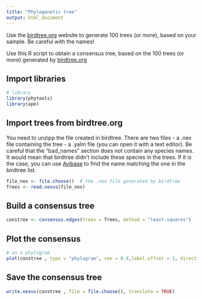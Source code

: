 ---
title: "Phylogenetic tree"
output: html_document
---

Use the [birdtree.org](http://birdtree.org) website to generate 100 trees (or more), based on your sample. Be careful with the names! 

Use this R script to obtain a consensus tree, based on the 100 trees (or more) generated by [birdtree.org](http://birdtree.org)

## Import libraries

```{r}
# library
library(phytools)
library(ape)

```

## Import trees from birdtree.org 
You need to unzipp the file created in birdtree.
There are two files
- a .nex file containing the tree
- a .yalm file (you can open it with a text editor). Be careful that the "bad_names" section does not contain any species names. It would mean that birdtree didn't include these species in the trees. If it is the case, you can use [Avibase](https://avibase.bsc-eoc.org/avibase.jsp?lang=FR) to find the name matching the one in the birdtree list.

```{r}
file_nex <- file.choose()  # the .nex file generated by birdtree
Trees <- read.nexus(file_nex) 

```


## Build a consensus tree

```{r}
constree <- consensus.edges(trees = Trees, method = "least.squares") 

```


## Plot the consensus
```{r}
# as a phylogram
plot(constree , type = "phylogram", cex = 0.4,label.offset = 1, direction = "rightwards") #

```


## Save the consensus tree

```{r}
write.nexus(constree , file = file.choose(), translate = TRUE)

```




